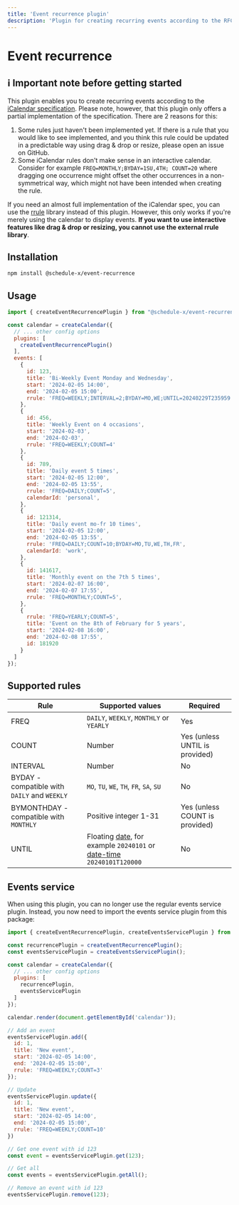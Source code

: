```yaml
---
title: 'Event recurrence plugin'
description: 'Plugin for creating recurring events according to the RFC5545 specification.'
---
```



# Event recurrence

## ℹ️ Important note before getting started

This plugin enables you to create recurring events according to the [iCalendar specification](https://datatracker.ietf.org/doc/html/rfc5545#section-3.3.10). Please note, however,
that
this plugin only offers a partial implementation of the specification. There are 2 reasons for this:

1. Some rules just haven't been implemented yet. If there is a rule that you would like to see implemented, and you
think this rule could be updated
in a predictable way using drag & drop or resize, please open an issue on GitHub.
2. Some iCalendar rules don't make sense in an interactive calendar. Consider for example `FREQ=MONTHLY;BYDAY=1SU,4TH;
COUNT=20` where dragging one occurrence might offset the other occurrences in a non-symmetrical way, which might not
have been intended when creating the rule.

If you need an almost full implementation of the iCalendar spec, you can use the [rrule](https://www.npmjs.com/package/rrule)
library instead of this plugin. However, this only works if you're merely using the calendar to display events.
**If you want to use interactive features like drag & drop or resizing, you cannot use the external rrule library**.

## Installation

```sh copy
npm install @schedule-x/event-recurrence
```

## Usage

```js
import { createEventRecurrencePlugin } from "@schedule-x/event-recurrence";

const calendar = createCalendar({
  // ... other config options
  plugins: [
    createEventRecurrencePlugin()
  ],
  events: [
    {
      id: 123,
      title: 'Bi-Weekly Event Monday and Wednesday',
      start: '2024-02-05 14:00',
      end: '2024-02-05 15:00',
      rrule: 'FREQ=WEEKLY;INTERVAL=2;BYDAY=MO,WE;UNTIL=20240229T235959'
    },
    {
      id: 456,
      title: 'Weekly Event on 4 occasions',
      start: '2024-02-03',
      end: '2024-02-03',
      rrule: 'FREQ=WEEKLY;COUNT=4'
    },
    {
      id: 789,
      title: 'Daily event 5 times',
      start: '2024-02-05 12:00',
      end: '2024-02-05 13:55',
      rrule: 'FREQ=DAILY;COUNT=5',
      calendarId: 'personal',
    },
    {
      id: 121314,
      title: 'Daily event mo-fr 10 times',
      start: '2024-02-05 12:00',
      end: '2024-02-05 13:55',
      rrule: 'FREQ=DAILY;COUNT=10;BYDAY=MO,TU,WE,TH,FR',
      calendarId: 'work',
    },
    {
      id: 141617,
      title: 'Monthly event on the 7th 5 times',
      start: '2024-02-07 16:00',
      end: '2024-02-07 17:55',
      rrule: 'FREQ=MONTHLY;COUNT=5',
    },
    {
      rrule: 'FREQ=YEARLY;COUNT=5',
      title: 'Event on the 8th of February for 5 years',
      start: '2024-02-08 16:00',
      end: '2024-02-08 17:55',
      id: 181920
    }
  ]
});
```

## Supported rules

| Rule                                         | Supported values                                                                                                                                                                     | Required                       |
|----------------------------------------------|--------------------------------------------------------------------------------------------------------------------------------------------------------------------------------------|--------------------------------|
| FREQ                                         | `DAILY`, `WEEKLY`, `MONTHLY` or `YEARLY`                                                                                                                                             | Yes                            |
| COUNT                                        | Number                                                                                                                                                                               | Yes (unless UNTIL is provided) |
| INTERVAL                                     | Number                                                                                                                                                                               | No                             |
| BYDAY - compatible with `DAILY` and `WEEKLY` | `MO`, `TU`, `WE`, `TH`, `FR`, `SA`, `SU`                                                                                                                                             | No                             |
| BYMONTHDAY  - compatible with `MONTHLY`      | Positive integer 1-31                                                                                                                                                                | Yes (unless COUNT is provided) |
| UNTIL                                        | Floating [date](https://www.rfc-editor.org/rfc/rfc5545#section-3.3.4), for example `20240101` or [date-time](https://www.rfc-editor.org/rfc/rfc5545#section-3.3.5) `20240101T120000` | No                             |

## Events service

When using this plugin, you can no longer use the regular events service plugin. Instead, you
now need to import the events service plugin from this package:

```js
import { createEventRecurrencePlugin, createEventsServicePlugin } from "@schedule-x/event-recurrence";

const recurrencePlugin = createEventRecurrencePlugin();
const eventsServicePlugin = createEventsServicePlugin();

const calendar = createCalendar({
  // ... other config options
  plugins: [
    recurrencePlugin,
    eventsServicePlugin
  ]
});

calendar.render(document.getElementById('calendar'));

// Add an event
eventsServicePlugin.add({
  id: 1,
  title: 'New event',
  start: '2024-02-05 14:00',
  end: '2024-02-05 15:00',
  rrule: 'FREQ=WEEKLY;COUNT=3'
});

// Update
eventsServicePlugin.update({
  id: 1,
  title: 'New event',
  start: '2024-02-05 14:00',
  end: '2024-02-05 15:00',
  rrule: 'FREQ=WEEKLY;COUNT=10'
})

// Get one event with id 123
const event = eventsServicePlugin.get(123);

// Get all
const events = eventsServicePlugin.getAll();

// Remove an event with id 123
eventsServicePlugin.remove(123);
```


